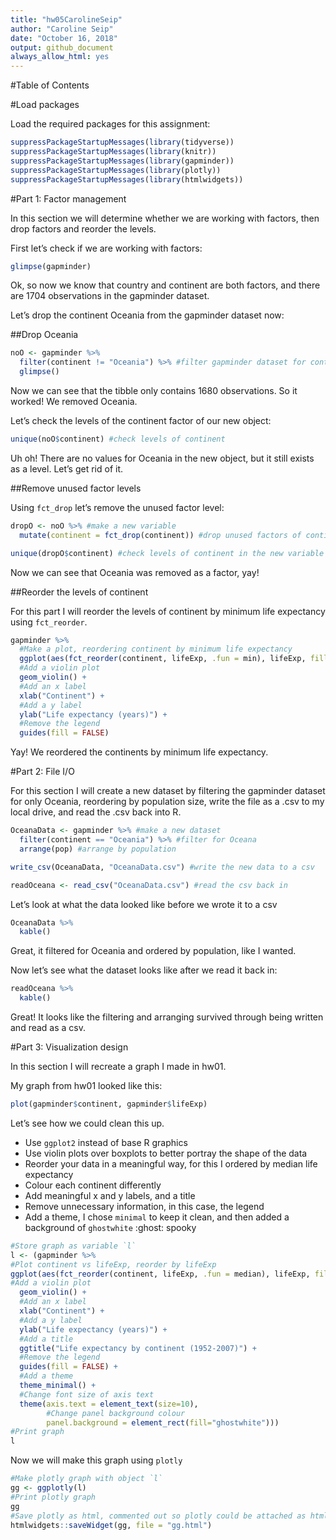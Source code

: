 ```yaml
---
title: "hw05CarolineSeip"
author: "Caroline Seip"
date: "October 16, 2018"
output: github_document
always_allow_html: yes
---
```

#Table of Contents

#Load packages

Load the required packages for this assignment:

```r
suppressPackageStartupMessages(library(tidyverse))      
suppressPackageStartupMessages(library(knitr)) 
suppressPackageStartupMessages(library(gapminder)) 
suppressPackageStartupMessages(library(plotly)) 
suppressPackageStartupMessages(library(htmlwidgets))
```

#Part 1: Factor management

In this section we will determine whether we are working with factors, then drop factors and reorder the levels.

First let's check if we are working with factors:

```r
glimpse(gapminder)
```

Ok, so now we know that country and continent are both factors, and there are 1704 observations in the gapminder dataset.

Let's drop the continent Oceania from the gapminder dataset now:

##Drop Oceania

```r
noO <- gapminder %>% 
  filter(continent != "Oceania") %>% #filter gapminder dataset for continents that are not Oceania
  glimpse()
```

Now we can see that the tibble only contains 1680 observations. So it worked! We removed Oceania.

Let's check the levels of the continent factor of our new object:

```r
unique(noO$continent) #check levels of continent
```

Uh oh! There are no values for Oceania in the new object, but it still exists as a level. Let's get rid of it.

##Remove unused factor levels

Using `fct_drop` let's remove the unused factor level:

```r
dropO <- noO %>% #make a new variable
  mutate(continent = fct_drop(continent)) #drop unused factors of continent

unique(dropO$continent) #check levels of continent in the new variable
```

Now we can see that Oceania was removed as a factor, yay!

##Reorder the levels of continent

For this part I will reorder the levels of continent by minimum life expectancy using `fct_reorder`.

```r
gapminder %>% 
  #Make a plot, reordering continent by minimum life expectancy
  ggplot(aes(fct_reorder(continent, lifeExp, .fun = min), lifeExp, fill = continent)) +
  #Add a violin plot
  geom_violin() +
  #Add an x label
  xlab("Continent") +
  #Add a y label
  ylab("Life expectancy (years)") +
  #Remove the legend
  guides(fill = FALSE)
```

Yay! We reordered the continents by minimum life expectancy.

#Part 2: File I/O

For this section I will create a new dataset by filtering the gapminder dataset for only Oceania, reordering by population size, write the file as a .csv to my local drive, and read the .csv back into R.

```r
OceanaData <- gapminder %>% #make a new dataset
  filter(continent == "Oceania") %>% #filter for Oceana
  arrange(pop) #arrange by population

write_csv(OceanaData, "OceanaData.csv") #write the new data to a csv

readOceana <- read_csv("OceanaData.csv") #read the csv back in
```

Let's look at what the data looked like before we wrote it to a csv

```r
OceanaData %>% 
  kable()
```

Great, it filtered for Oceania and ordered by population, like I wanted.

Now let's see what the dataset looks like after we read it back in:

```r
readOceana %>% 
  kable()
```

Great! It looks like the filtering and arranging survived through being written and read as a csv.

#Part 3: Visualization design

In this section I will recreate a graph I made in hw01. 

My graph from hw01 looked like this:

```r
plot(gapminder$continent, gapminder$lifeExp)
```

Let's see how we could clean this up. 

- Use `ggplot2` instead of base R graphics
- Use violin plots over boxplots to better portray the shape of the data
- Reorder your data in a meaningful way, for this I ordered by median life expectancy
- Colour each continent differently
- Add meaningful x and y labels, and a title
- Remove unnecessary information, in this case, the legend
- Add a theme, I chose `minimal` to keep it clean, and then added a background of `ghostwhite` :ghost: spooky

```r
#Store graph as variable `l`
l <- (gapminder %>%
#Plot continent vs lifeExp, reorder by lifeExp
ggplot(aes(fct_reorder(continent, lifeExp, .fun = median), lifeExp, fill = continent)) +
#Add a violin plot
  geom_violin() +
  #Add an x label
  xlab("Continent") +
  #Add a y label
  ylab("Life expectancy (years)") +
  #Add a title
  ggtitle("Life expectancy by continent (1952-2007)") +
  #Remove the legend
  guides(fill = FALSE) +
  #Add a theme
  theme_minimal() +
  #Change font size of axis text
  theme(axis.text = element_text(size=10),
        #Change panel background colour
        panel.background = element_rect(fill="ghostwhite")))
#Print graph
l
```

Now we will make this graph using `plotly`

```r
#Make plotly graph with object `l`
gg <- ggplotly(l)
#Print plotly graph
gg
#Save plotly as html, commented out so plotly could be attached as html
htmlwidgets::saveWidget(gg, file = "gg.html")
```

